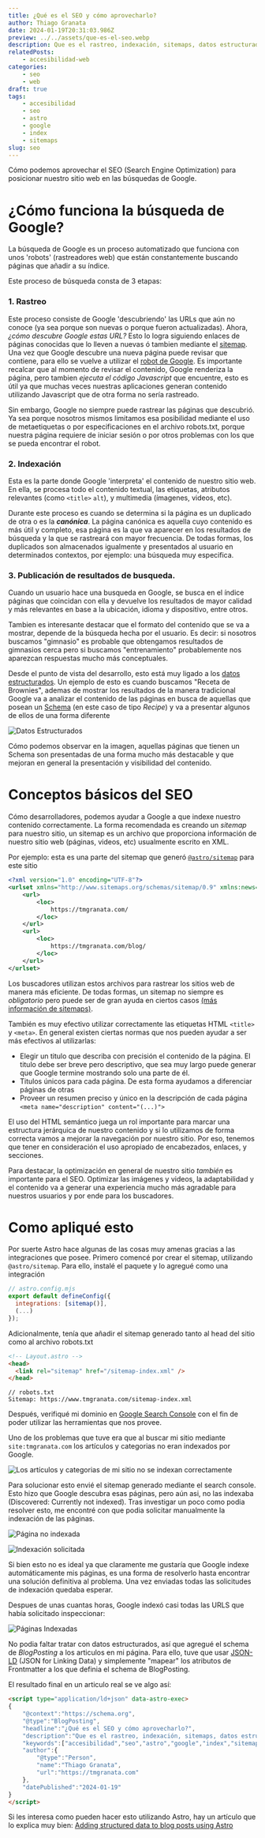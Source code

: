 ```yaml
---
title: ¿Qué es el SEO y cómo aprovecharlo?
author: Thiago Granata
date: 2024-01-19T20:31:03.986Z
preview: ../../assets/que-es-el-seo.webp
description: Que es el rastreo, indexación, sitemaps, datos estructurados y como aprovechar el SEO como desarrolladores para potenciar nuestros sitios webs
relatedPosts:
    - accesibilidad-web
categories:
    - seo
    - web
draft: true
tags:
    - accesibilidad
    - seo
    - astro
    - google
    - index
    - sitemaps
slug: seo
---
```



Cómo podemos aprovechar el SEO (Search Engine Optimization) para posicionar nuestro sitio web en las búsquedas de Google.

# ¿Cómo funciona la búsqueda de Google?

La búsqueda de Google es un proceso automatizado que funciona con unos 'robots' (rastreadores web) que están constantemente buscando páginas que añadir a su índice.

Este proceso de búsqueda consta de 3 etapas:

### 1. Rastreo
Este proceso consiste de Google 'descubriendo' las URLs que aún no conoce (ya sea porque son nuevas o porque fueron actualizadas). Ahora, _¿cómo descubre Google estas URL?_ Esto lo logra siguiendo enlaces de páginas conocidas que lo lleven a nuevas ó tambien mediante el [sitemap](https://developers.google.com/search/docs/crawling-indexing/sitemaps/overview?hl=es).
Una vez que Google descubre una nueva página puede revisar que contiene, para ello se vuelve a utilizar el [robot de Google](https://developers.google.com/search/docs/crawling-indexing/googlebot?hl=es).
Es importante recalcar que al momento de revisar el contenido, Google renderiza la página, pero tambien _ejecuta el código Javascript_ que encuentre, esto es útil ya que muchas veces nuestras aplicaciones generan contenido utilizando Javascript que de otra forma no sería rastreado.

Sin embargo, Google no siempre puede rastrear las páginas que descubrió. Ya sea porque nosotros mismos limitamos esa posibilidad mediante el uso de metaetiquetas o por especificaciones en el archivo robots.txt,
porque nuestra página requiere de iniciar sesión o por otros problemas con los que se pueda encontrar el robot. 


### 2. Indexación

Esta es la parte donde Google 'interpreta' el contenido de nuestro sitio web. En ella, se procesa todo el contenido textual, las etiquetas, atributos relevantes (como `<title>` `alt`), y multimedia (ímagenes, videos, etc).

Durante este proceso es cuando se determina si la página es un duplicado de otra o es la ___canónica___. La página canónica es aquella cuyo contenido es más útil y completo, esa página es la que va aparecer en los resultados de búsqueda y la que se rastreará con mayor frecuencia.
De todas formas, los duplicados son almacenados igualmente y presentados al usuario en determinados contextos, por ejemplo: una búsqueda muy especifica.


### 3. Publicación de resultados de busqueda.

Cuando un usuario hace una busqueda en Google, se busca en el índice páginas que coincidan con ella y devuelve los resultados de mayor calidad y más relevantes en base a la ubicación, idioma y dispositivo, entre otros.

Tambien es interesante destacar que el formato del contenido que se va a mostrar, depende de la búsqueda hecha por el usuario. Es decir: si nosotros buscamos "gimnasio" es
probable que obtengamos resultados de gimnasios cerca pero si buscamos "entrenamiento" probablemente nos aparezcan respuestas mucho más conceptuales. 

Desde el punto de vista del desarrollo, esto está muy ligado a los [datos estructurados](https://developers.google.com/search/docs/appearance/structured-data/intro-structured-data?hl=es-419).
Un ejemplo de esto es cuando buscamos "Receta de Brownies", ademas de mostrar los resultados de la manera tradicional Google va a analizar el contenido de las páginas en busca de aquellas que posean un [Schema](https://schema.org/) (en este caso de tipo _Recipe_)
y va a presentar algunos de ellos de una forma diferente

![Datos Estructurados](https://res.cloudinary.com/dcb31ckjr/image/upload/v1705850441/seo/awqbqxcrs2x750bu9mr6.webp)

Cómo podemos observar en la imagen, aquellas páginas que tienen un Schema son presentadas de una forma mucho más destacable
y que mejoran en general la presentación y visibilidad del contenido.

# Conceptos básicos del SEO

Cómo desarrolladores, podemos ayudar a Google a que indexe nuestro contenido correctamente. La forma recomendada es creando un _sitemap_ para nuestro sitio, un sitemap es un archivo
que proporciona información de nuestro sitio web (páginas, videos, etc) usualmente escrito en XML.

Por ejemplo: esta es una parte del sitemap que generó [`@astro/sitemap`](https://docs.astro.build/es/guides/integrations-guide/sitemap/) para este sitio 

```xml
<?xml version="1.0" encoding="UTF-8"?>
<urlset xmlns="http://www.sitemaps.org/schemas/sitemap/0.9" xmlns:news="http://www.google.com/schemas/sitemap-news/0.9" xmlns:xhtml="http://www.w3.org/1999/xhtml" xmlns:image="http://www.google.com/schemas/sitemap-image/1.1" xmlns:video="http://www.google.com/schemas/sitemap-video/1.1">
    <url>
        <loc>
            https://tmgranata.com/
        </loc>
    </url>
    <url>
        <loc>
            https://tmgranata.com/blog/
        </loc>
    </url>
</urlset>
```

Los buscadores utilizan estos archivos para rastrear los sitios web de manera más eficiente.
De todas formas, un sitemap no siempre es _obligatorio_ pero puede ser de gran ayuda en ciertos casos [(más información de sitemaps)](https://developers.google.com/search/docs/crawling-indexing/sitemaps/overview?hl=es).

También es muy efectivo utilizar correctamente las etiquetas HTML `<title>` y `<meta>`. En general existen ciertas normas que nos pueden ayudar a ser más efectivos al utilizarlas:

- Elegir un titulo que describa con precisión el contenido de la página. El titulo debe ser breve pero descriptivo, que sea muy largo puede generar que Google termine mostrando
solo una parte de él.
- Titulos únicos para cada página. De esta forma ayudamos a diferenciar páginas de otras
- Proveer un resumen preciso y único en la descripción de cada página `<meta name="description" content="(...)">`

El uso del HTML semántico juega un rol importante para marcar una estructura jerárquica de nuestro contenido y si lo utilizamos de forma correcta vamos a mejorar la navegación por
nuestro sitio. Por eso, tenemos que tener en consideración el uso apropiado de encabezados, enlaces, y secciones. 

Para destacar, la optimización en general de nuestro sitio _también_ es importante para el SEO. Optimizar las imágenes y videos, la adaptabilidad y el contenido va a generar una experiencia
mucho más agradable para nuestros usuarios y por ende para los buscadores.

# Como apliqué esto

Por suerte Astro hace algunas de las cosas muy amenas gracias a las integraciones que posee.
Primero comencé por crear el sitemap, utilizando `@astro/sitemap`. Para ello, instalé el paquete y lo agregué como una integración

```javascript
// astro.config.mjs
export default defineConfig({
  integrations: [sitemap()],
  (...)
});
```

Adicionalmente, tenía que añadir el sitemap generado tanto al head del sitio como al archivo robots.txt

```html
<!-- Layout.astro -->
<head>
  <link rel="sitemap" href="/sitemap-index.xml" />
</head>
```

```
// robots.txt
Sitemap: https://www.tmgranata.com/sitemap-index.xml
```

Después, verifiqué mi dominio en [Google Search Console](https://search.google.com/search-console) con el fin de poder utilizar las herramientas que nos provee. 

Uno de los problemas que tuve era que al buscar mi sitio mediante `site:tmgranata.com` los artículos y categorias no eran indexados por Google. 

![Los artículos y categorias de mi sitio no se indexan correctamente](https://res.cloudinary.com/dcb31ckjr/image/upload/v1705502008/seo/lkuwncuqbfy994s35zhv.webp)

Para solucionar esto envié el sitemap generado mediante el search console. Esto hizo que Google descubra esas páginas, pero aún asi, no las indexaba  (Discovered: Currently not indexed). Tras investigar un poco como podia
resolver esto, me encontré con que podia solicitar manualmente la indexación de las páginas.

![Página no indexada](https://res.cloudinary.com/dcb31ckjr/image/upload/v1705502008/seo/csclshhh1d66jgysg1fs.webp)

![Indexación solicitada](https://res.cloudinary.com/dcb31ckjr/image/upload/v1705502008/seo/ypquwqpxfvjguigy4uqa.webp)

Si bien esto no es ideal ya que claramente me gustaría que Google indexe automáticamente mis páginas, es una forma de resolverlo hasta encontrar una solución definitiva
al problema. Una vez enviadas todas las solicitudes de indexación quedaba esperar.

Despues de unas cuantas horas, Google indexó casi todas las URLS que había solicitado inspeccionar:

![Páginas Indexadas](https://res.cloudinary.com/dcb31ckjr/image/upload/v1705695837/seo/x7utnowtsgnehbvcwzvw.webp)

No podia faltar tratar con datos estructurados, así que agregué el schema de _BlogPosting_ a los articulos en mi página. Para ello, tuve que usar [JSON-LD](https://json-ld.org/) (JSON for Linking Data)
y simplemente "mapear" los atributos de Frontmatter a los que definia el schema de BlogPosting. 

El resultado final en un articulo real se ve algo así:

```html
<script type="application/ld+json" data-astro-exec>
{
    "@context":"https://schema.org",
    "@type":"BlogPosting",
    "headline":"¿Qué es el SEO y cómo aprovecharlo?",
    "description":"Que es el rastreo, indexación, sitemaps, datos estructurados y como aprovechar el SEO como desarrolladores para potenciar nuestros sitios webs",
    "keywords":["accesibilidad","seo","astro","google","index","sitemaps"],
    "author":{
        "@type":"Person",
        "name":"Thiago Granata",
        "url":"https://tmgranata.com"
    },
    "datePublished":"2024-01-19"
}
</script>
```

Si les interesa como pueden hacer esto utilizando Astro, hay un artículo que lo explica muy bien:
[Adding structured data to blog posts using Astro](https://frodeflaten.com/posts/adding-structured-data-to-blog-posts-using-astro/)